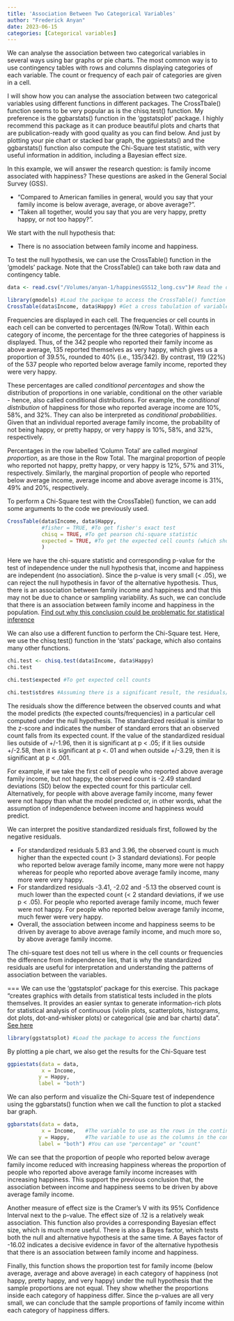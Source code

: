 ```yaml
---
title: 'Association Between Two Categorical Variables'
author: "Frederick Anyan"
date: 2023-06-15
categories: [Categorical variables]
---
```

We can analyse the association between two categorical variables in several ways using bar graphs or pie charts. The most common way is to use contingency tables with rows and columns displaying categories of each variable. The count or frequency of each pair of categories are given in a cell. 

I will show how you can analyse the association between two categorical variables using different functions in different packages. The CrossTbale() function seems to be very popular as is the chisq.test() function. My preference is the ggbarstats() function in the 'ggstatsplot' package. I highly recommend this package as it can produce beautiful plots and charts that are publication-ready with good quality as you can find below. And just by plotting your pie chart or stacked bar graph, the ggpiestats() and the ggbarstats() function also compute the Chi-Square test statistic, with very useful information in addition, including a Bayesian effect size. 

In this example, we will answer the research question: is family income associated with happiness? 
These questions are asked in the General Social Survey (GSS).
<ul>
 <li>"Compared to American families in general, would you say that your family income is below average, average, or above average?".</li> 
 <li>"Taken all together, would you say that you are very happy, pretty happy, or not too happy?".</li>
</ul>

We start with the null hypothesis that:
<ul>
  <li>There is no association between family income and happiness.</li>
</ul>

To test the null hypothesis, we can use the CrossTable() function in the 'gmodels' package. Note that the CrossTable() can take both raw data and contingency table. 

```r
data <- read.csv("/Volumes/anyan-1/happinesGSS12_long.csv")# Read the data for the analysis 
```


```r
library(gmodels) #Load the packgae to access the CrossTable() function
CrossTable(data$Income, data$Happy) #Get a cross tabulation of variables with cell counts/contingency table
```

Frequencies are displayed in each cell. The frequencies or cell counts in each cell can be converted to percentages (N/Row Total). Within each category of income, the percentage for the three categories of happiness is displayed. Thus, of the 342 people who reported their family income as above average, 135 reported themselves as very happy, which gives us a proportion of 39.5%, rounded to 40% (i.e., 135/342). By contrast, 119 (22%) of the 537 people who reported below average family income, reported they were very happy. 

These percentages are called *conditional percentages* and show the distribution of proportions in one variable, conditional on the other variable - hence, also called conditional distributions. For example, the *conditional distribution* of happiness for those who reported average income are 10%, 58%, and 32%. They can also be interpreted as *conditional probabilities*. Given that an individual reported average family income, the probability of not being happy, or pretty happy, or very happy is 10%, 58%, and 32%, respectively.

Percentages in the row labelled 'Column Total' are called *marginal proportion*, as are those in the Row Total. The marginal proportion of people who reported not happy, pretty happy, or very happy is 12%, 57% and 31%, respectively. Similarly, the marginal proportion of people who reported below average income, average income and above average income is 31%, 49% and 20%, respectively. 

To perform a Chi-Square test with the CrossTable() function, we can add some arguments to the code we previously used. 
```r
CrossTable(data$Income, data$Happy, 
           #fisher = TRUE, #To get fisher's exact test 
           chisq = TRUE, #To get pearson chi-square statistic
           expected = TRUE, #To get the expected cell counts (which should be > 5 in each cell)
           ) 
```
Here we have the chi-square statistic and corresponding p-value for the test of independence under the null hypothesis that, income and happiness are independent (no association). Since the p-value is very small (< .05), we can reject the null hypothesis in favor of the alternative hypothesis. Thus, there is an association between family income and happiness and that this may not be due to chance or sampling variability. As such, we can conclude that there is an association between family income and happiness in the population. [Find out why this conclusion could be problematic for statistical inference](../quantposts/null hypothesis testing/index.qmd) 

We can also use a different function to perform the Chi-Square test. Here, we use the chisq.test() function in the 'stats' package, which also contains many other functions.
```r
chi.test <- chisq.test(data$Income, data$Happy)
chi.test 
```

```r
chi.test$expected #To get expected cell counts
```

```r
chi.test$stdres #Assuming there is a significant result, the residuals/standardized residuals can help us to understand the patterns of association
```
The residuals show the difference between the observed counts and what the model predicts (the expected counts/frequencies) in a particular cell computed under the null hypothesis. The standardized residual is similar to the z-score and indicates the number of standard errors that an observed count falls from its expected count. If the value of the standardized residual lies outside of +/-1.96, then it is significant at p < .05; if it lies outside +/-2.58, then it is significant at p <. 01 and when outside +/-3.29, then it is significant at p < .001. 

For example, if we take the first cell of people who reported above average family income, but not happy, the observed count is -2.49 standard deviations (SD) below the expected count for this particular cell. Alternatively, for people with above average family income, many fewer were not happy than what the model predicted or, in other words, what the assumption of independence between income and happiness would predict. 


We can interpret the positive standardized residuals first, followed by the negative residuals.
<ul>
  <li>For standardized residuals 5.83 and 3.96, the observed count is much higher than the expected count (> 3 standard           deviations). For people who reported below average family income, many more were not happy whereas for people who reported      above average family income, many more were very happy.</li>

  <li>For standardized residuals -3.41, -2.02 and -5.13 the observed count is much lower than the expected count (< 2 standard    deviations, if we use p < .05). For people who reported average family income, much fewer were not happy. For people who        reported below average family income, much fewer were very happy.</li>

  <li>Overall, the association between income and happiness seems to be driven by average to above average family income, and     much more so, by above average family income.</li>
  </ul>
The chi-square test does not tell us where in the cell counts or frequencies the difference from independence lies, that is why the standardized residuals are useful for interpretation and understanding the patterns of association between the variables. 

===
We can use the 'ggstatsplot' package for this exercise. This package "creates graphics with details from statistical tests included in the plots themselves. It provides an easier syntax to generate information-rich plots for statistical analysis of continuous (violin plots, scatterplots, histograms, dot plots, dot-and-whisker plots) or categorical (pie and bar charts) data". [See here](https://cran.r-project.org/web/packages/ggstatsplot/index.html)

```r
library(ggstatsplot) #Load the package to access the functions
```

By plotting a pie chart, we also get the results for the Chi-Square test
```r
ggpiestats(data = data,
           x = Income,
          y = Happy,
          label = "both")
```

We can also perform and visualize the Chi-Square test of independence using the ggbarstats() function when we call the function to plot a stacked bar graph.
```r
ggbarstats(data = data,
           x = Income,   #The variable to use as the rows in the contingency table
          y = Happy,     #The variable to use as the columns in the contingency table.
          label = "both") #You can use "percentage" or "count"
```
We can see that the proportion of people who reported below average family income reduced with increasing happiness whereas the proportion of people who reported above average family income increases with increasing happiness. This support the previous conclusion that, the association between income and happiness seems to be driven by above average family income.

Another measure of effect size is the Cramer's V with its 95% Confidence Interval next to the p-value. The effect size of .12 is a relatively weak association. This function also provides a corresponding Bayesian effect size, which is much more useful. There is also a Bayes factor, which tests both the null and alternative hypothesis at the same time. A Bayes factor of -16.02 indicates a decisive evidence in favor of the alternative hypothesis that there is an association between family income and happiness. 

Finally, this function shows the proportion test for family income (below average, average and above average) in each category of happiness (not happy, pretty happy, and very happy) under the null hypothesis that the sample proportions are not equal. They show whether the proportions inside each category of happiness differ. Since the p-values are all very small, we can conclude that the sample proportions of family income within each category of happiness differs.












